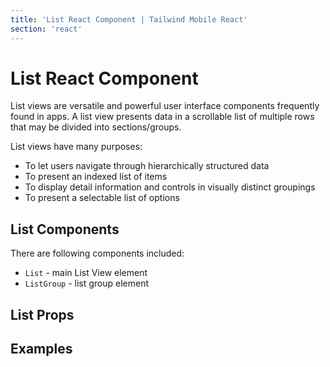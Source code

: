 ```yaml
---
title: 'List React Component | Tailwind Mobile React'
section: 'react'
---
```



# List React Component

List views are versatile and powerful user interface components frequently found in apps. A list view presents data in a scrollable list of multiple rows that may be divided into sections/groups.

List views have many purposes:

- To let users navigate through hierarchically structured data
- To present an indexed list of items
- To display detail information and controls in visually distinct groupings
- To present a selectable list of options

## List Components

There are following components included:

- `List` - main List View element
- `ListGroup` - list group element

## List Props

<ListProps />

## Examples

<ListExample />
